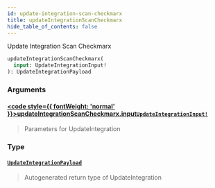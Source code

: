 ```yaml
---
id: update-integration-scan-checkmarx
title: updateIntegrationScanCheckmarx
hide_table_of_contents: false
---
```








Update Integration Scan Checkmarx

```graphql
updateIntegrationScanCheckmarx(
  input: UpdateIntegrationInput!
): UpdateIntegrationPayload
```


### Arguments

#### [<code style={{ fontWeight: 'normal' }}>updateIntegrationScanCheckmarx.<b>input</b></code>](#)<Bullet />[`UpdateIntegrationInput!`](/api/graphql/documentation/inputs/update-integration-input) <Badge class="secondary" text="non-null"/> <Badge class="secondary" text="input"/>
> Parameters for UpdateIntegration
> 

### Type

#### [`UpdateIntegrationPayload`](/api/graphql/documentation/objects/update-integration-payload) <Badge class="secondary" text="object"/>
> Autogenerated return type of UpdateIntegration
> 





